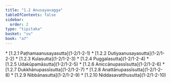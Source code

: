 ```yaml
---
title: "1.2 Anusayavagga"
tableOfContents: false
sidebar:
  order: 2
type: "tipitaka"
basket: "su"
book: "a7"
---
```



<DynamicBreadcrumb />



<TableOfContents book="a7" section="1.2">
* [1.2.1 Paṭhamaanusayasutta](1-2/1-2-1)
* [1.2.2 Dutiyaanusayasutta](1-2/1-2-2)
* [1.2.3 Kulasutta](1-2/1-2-3)
* [1.2.4 Puggalasutta](1-2/1-2-4)
* [1.2.5 Udakūpamāsutta](1-2/1-2-5)
* [1.2.6 Aniccānupassīsutta](1-2/1-2-6)
* [1.2.7 Dukkhānupassīsutta](1-2/1-2-7)
* [1.2.8 Anattānupassīsutta](1-2/1-2-8)
* [1.2.9 Nibbānasutta](1-2/1-2-9)
* [1.2.10 Niddasavatthusutta](1-2/1-2-10)
</TableOfContents>